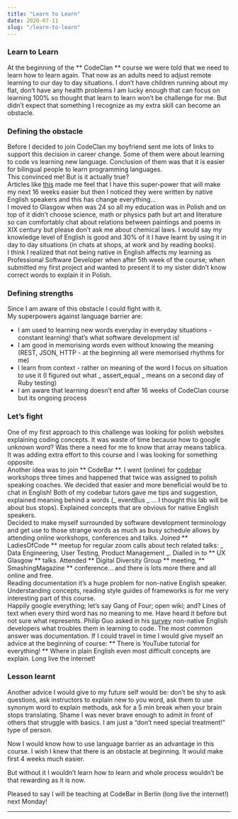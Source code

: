 ```yaml
---
title: "Learn to Learn"
date: 2020-07-11
slug: "/learn-to-learn"
---
```


### Learn to Learn
At the beginning of the ** CodeClan ** course we were told that we need to learn how to learn again. That now as an adults need to adjust remote learning to our day to day situations. I don’t have children running about my flat, don’t have any health problems I am lucky enough that can focus on learning 100% so thought that learn to learn won’t be challenge for me. But didn’t expect that something I recognize as my extra skill can become an obstacle.

### Defining the obstacle
Before I decided to join CodeClan my boyfriend sent me lots of links to support this decision in career change. Some of them were about learning to code vs learning new language. Conclusion of them was that it is easier for bilingual people to learn programming languages.  
This convinced me! But is it actually true?  
Articles like [this](https://www.freecodecamp.org/news/how-learning-a-foreign-language-helps-you-learn-to-code-937e20b351f6/) made me feel that I have this super-power that will make my next 16 weeks easier but then I noticed they were written by native English speakers and this has change everything...  
I moved to Glasgow when was 24 so all my education was in Polish and on top of it didn’t choose science, math or physics path but art and literature so can comfortably chat about relations between paintings and poems in XIX century but please don’t ask me about chemical laws. I would say my knowledge level of English is good and 30% of it I have learnt by using it in day to day situations (in chats at shops, at work and by reading books).  
I think I realized that not being native in English affects my learning as Professional Software Developer when after 5th week of the course; when submitted my first project and wanted to present it to my sister didn’t know correct words to explain it in Polish.

### Defining strengths
Since I am aware of this obstacle I could fight with it.  
My superpowers against language barrier are:  
- I am used to learning new words everyday in everyday situations - constant learning! that’s what software development is!  
- I am good in memorising words even without knowing the meaning (REST, JSON, HTTP - at the beginning  all were memorised rhythms for me)   
- I learn from context - rather on meaning of the word I focus on situation to use it (I figured out what _ assert_equal _ means on a second day of Ruby testing)  
- I am aware that learning doesn’t end after 16 weeks of CodeClan course but its ongoing process

### Let’s fight
One of my first approach to this challenge was looking for polish websites explaining coding concepts. It was waste of time because how to google unknown word? Was there a need for me to know that array means tablica. It was adding extra effort to this course and I was looking for something opposite.  
Another idea was to join ** CodeBar **. I went (online) for [codebar](www.codebar.io) workshops three times and happened that twice was assigned to polish speaking coaches. We decided that easier and more beneficial would be to chat in English! Both of my codebar tutors gave me tips and suggestion, explained meaning behind a words (_ eventBus _ … I thought this lab will be about bus stops). Explained concepts that are obvious for native English speakers.  
Decided to make myself surrounded by software development terminology and get use to those strange words as much as busy schedule allows by attending online workshops, conferences and talks. Joined ** LadiesOfCode ** meetup for regular zoom calls about tech related talks: _ Data Engineering, User Testing, Product Management _. Dialled in to ** UX Glasgow ** talks. Attended ** Digital Diversity Group ** meeting, ** SmashingMagazine ** conference… and there is lots more there and all online and free.  
Reading documentation it’s a huge problem for non-native English speaker. Understanding concepts, reading style guides of frameworks is for me very interesting part of this course.  
Happily google everything; let’s say Gang of Four; open wiki; and?
Lines of text when every third word has no meaning to me. Have heard it before but not sure what represents. Philip Guo asked in his [survey](https://pg.ucsd.edu/publications/non-native-english-speakers-learning-programming_CHI-2018.pdf) non-native English developers what troubles them in learning to code. The most common answer was documentation. If I could travel in time I would give myself an advice at the beginning of course: ** There is YouTube tutorial for everything! ** Where in plain English even most difficult concepts are explain. Long live the internet!

### Lesson learnt
Another advice I would give to my future self would be: don’t be shy to ask questions, ask instructors to explain new to you word, ask them to use synonym word to explain methods, ask for a 5 min break when your brain stops translating. Shame I was never brave enough to admit in front of others that struggle with basics. I am just a “don’t need special treatment!” type of person.

Now I would know how to use language barrier as an advantage in this course. I wish I knew that there is an obstacle at beginning. It would make first 4 weeks much easier. 

But without it I wouldn’t learn how to learn and whole process wouldn’t be that rewarding as it is now.

Pleased to say I will be teaching at CodeBar in Berlin (long live the internet!) next Monday!
___
